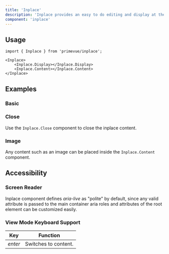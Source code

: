 ```yaml
---
title: 'Inplace'
description: 'Inplace provides an easy to do editing and display at the same time where clicking the output displays the actual content.'
component: 'inplace'
---
```


## Usage

```tsx
import { Inplace } from 'primevue/inplace';
```

```tsx
<Inplace>
    <Inplace.Display></Inplace.Display>
    <Inplace.Content></Inplace.Content>
</Inplace>
```

## Examples

### Basic

<DocComponentViewer name="inplace:basic-demo" />

### Close

Use the `Inplace.Close` component to close the inplace content.

<DocComponentViewer name="inplace:close-demo" />

### Image

Any content such as an image can be placed inside the `Inplace.Content` component.

<DocComponentViewer name="inplace:image-demo" />

## Accessibility

### Screen Reader

Inplace component defines _aria-live_ as "polite" by default, since any valid attribute is passed to the main container aria roles and attributes of the root element can be customized easily.

### View Mode Keyboard Support

| Key     | Function             |
| ------- | -------------------- |
| _enter_ | Switches to content. |
